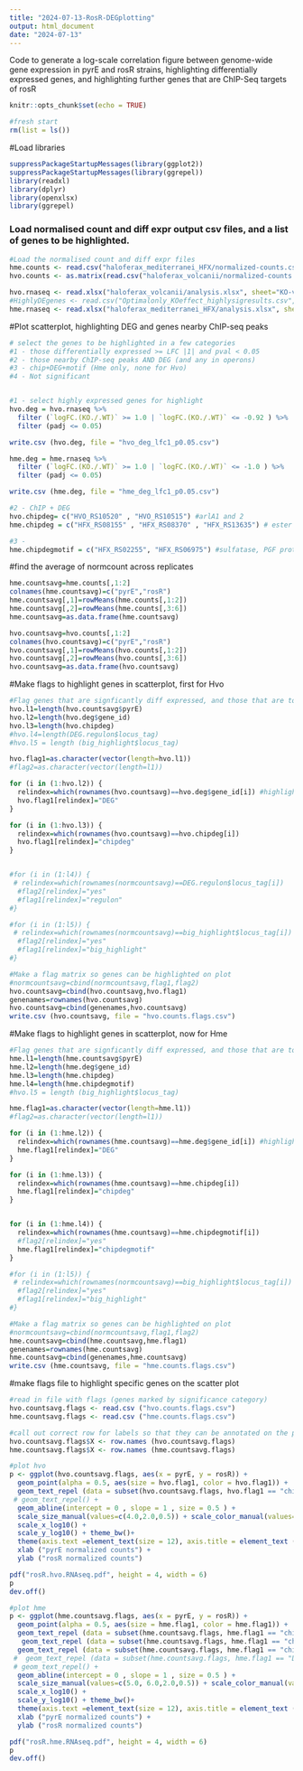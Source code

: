 ```yaml
---
title: "2024-07-13-RosR-DEGplotting"
output: html_document
date: "2024-07-13"
---
```



Code to generate a log-scale correlation figure between genome-wide gene expression in pyrE and rosR strains, highlighting differentially expressed genes, and highlighting further genes that are ChIP-Seq targets of rosR 

```r
knitr::opts_chunk$set(echo = TRUE)

#fresh start
rm(list = ls())
```

#Load libraries
```r

suppressPackageStartupMessages(library(ggplot2))
suppressPackageStartupMessages(library(ggrepel))
library(readxl)
library(dplyr)
library(openxlsx)
library(ggrepel)

```

### Load normalised count and diff expr output csv files, and a list of genes to be highlighted.
```r

#Load the normalised count and diff expr files 
hme.counts <- read.csv("haloferax_mediterranei_HFX/normalized-counts.csv", row.names=1)
hvo.counts <- as.matrix(read.csv("haloferax_volcanii/normalized-counts.csv",row.names = 1))

hvo.rnaseq <- read.xlsx("haloferax_volcanii/analysis.xlsx", sheet="KO-vs-WT") 
#HighlyDEgenes <- read.csv("Optimalonly_KOeffect_highlysigresults.csv", row.names=1) 
hme.rnaseq <- read.xlsx("haloferax_mediterranei_HFX/analysis.xlsx", sheet = "KO-vs-WT")
```

#Plot scatterplot, highlighting DEG and genes nearby ChIP-seq peaks
```r
# select the genes to be highlighted in a few categories
#1 - those differentially expressed >= LFC |1| and pval < 0.05
#2 - those nearby ChIP-seq peaks AND DEG (and any in operons)
#3 - chip+DEG+motif (Hme only, none for Hvo)
#4 - Not significant


#1 - select highly expressed genes for highlight
hvo.deg = hvo.rnaseq %>%
  filter (`logFC.(KO./.WT)` >= 1.0 | `logFC.(KO./.WT)` <= -0.92 ) %>%
  filter (padj <= 0.05)

write.csv (hvo.deg, file = "hvo_deg_lfc1_p0.05.csv")

hme.deg = hme.rnaseq %>%
  filter (`logFC.(KO./.WT)` >= 1.0 | `logFC.(KO./.WT)` <= -1.0 ) %>%
  filter (padj <= 0.05)

write.csv (hme.deg, file = "hme_deg_lfc1_p0.05.csv")

#2 - ChIP + DEG
hvo.chipdeg= c("HVO_RS10520" , "HVO_RS10515") #arlA1 and 2
hme.chipdeg = c("HFX_RS08155" , "HFX_RS08370" , "HFX_RS13635") # ester cyclase, hypotheticals

#3 - 
hme.chipdegmotif = c("HFX_RS02255", "HFX_RS06975") #sulfatase, PGF protein

```

#find the average of normcount across replicates
```r
hme.countsavg=hme.counts[,1:2]
colnames(hme.countsavg)=c("pyrE","rosR")
hme.countsavg[,1]=rowMeans(hme.counts[,1:2])
hme.countsavg[,2]=rowMeans(hme.counts[,3:6])
hme.countsavg=as.data.frame(hme.countsavg)

hvo.countsavg=hvo.counts[,1:2]
colnames(hvo.countsavg)=c("pyrE","rosR")
hvo.countsavg[,1]=rowMeans(hvo.counts[,1:2])
hvo.countsavg[,2]=rowMeans(hvo.counts[,3:6])
hvo.countsavg=as.data.frame(hvo.countsavg)

```

#Make flags to highlight genes in scatterplot, first for Hvo
```r
#Flag genes that are signficantly diff expressed, and those that are to be especially highlighted (chip-seq hits)
hvo.l1=length(hvo.countsavg$pyrE)
hvo.l2=length(hvo.deg$gene_id)
hvo.l3=length(hvo.chipdeg)
#hvo.l4=length(DEG.regulon$locus_tag)
#hvo.l5 = length (big_highlight$locus_tag)

hvo.flag1=as.character(vector(length=hvo.l1))
#flag2=as.character(vector(length=l1))

for (i in (1:hvo.l2)) {
  relindex=which(rownames(hvo.countsavg)==hvo.deg$gene_id[i]) #highlight DEG in hvo
  hvo.flag1[relindex]="DEG"
}

for (i in (1:hvo.l3)) {
  relindex=which(rownames(hvo.countsavg)==hvo.chipdeg[i])
  hvo.flag1[relindex]="chipdeg"
}


#for (i in (1:l4)) {
 # relindex=which(rownames(normcountsavg)==DEG.regulon$locus_tag[i])
  #flag2[relindex]="yes"
  #flag1[relindex]="regulon"
#}

#for (i in (1:l5)) {
 # relindex=which(rownames(normcountsavg)==big_highlight$locus_tag[i])
  #flag2[relindex]="yes"
  #flag1[relindex]="big_highlight"
#}

#Make a flag matrix so genes can be highlighted on plot
#normcountsavg=cbind(normcountsavg,flag1,flag2)
hvo.countsavg=cbind(hvo.countsavg,hvo.flag1)
genenames=rownames(hvo.countsavg)
hvo.countsavg=cbind(genenames,hvo.countsavg)
write.csv (hvo.countsavg, file = "hvo.counts.flags.csv")

```

#Make flags to highlight genes in scatterplot, now for Hme
```r
#Flag genes that are signficantly diff expressed, and those that are to be especially highlighted (chip-seq hits)
hme.l1=length(hme.countsavg$pyrE)
hme.l2=length(hme.deg$gene_id)
hme.l3=length(hme.chipdeg)
hme.l4=length(hme.chipdegmotif)
#hvo.l5 = length (big_highlight$locus_tag)

hme.flag1=as.character(vector(length=hme.l1))
#flag2=as.character(vector(length=l1))

for (i in (1:hme.l2)) {
  relindex=which(rownames(hme.countsavg)==hme.deg$gene_id[i]) #highlight DEG in hvo
  hme.flag1[relindex]="DEG"
}

for (i in (1:hme.l3)) {
  relindex=which(rownames(hme.countsavg)==hme.chipdeg[i])
  hme.flag1[relindex]="chipdeg"
}


for (i in (1:hme.l4)) {
  relindex=which(rownames(hme.countsavg)==hme.chipdegmotif[i])
  #flag2[relindex]="yes"
  hme.flag1[relindex]="chipdegmotif"
}

#for (i in (1:l5)) {
 # relindex=which(rownames(normcountsavg)==big_highlight$locus_tag[i])
  #flag2[relindex]="yes"
  #flag1[relindex]="big_highlight"
#}

#Make a flag matrix so genes can be highlighted on plot
#normcountsavg=cbind(normcountsavg,flag1,flag2)
hme.countsavg=cbind(hme.countsavg,hme.flag1)
genenames=rownames(hme.countsavg)
hme.countsavg=cbind(genenames,hme.countsavg)
write.csv (hme.countsavg, file = "hme.counts.flags.csv")

```

#make flags file to highlight specific genes on the scatter plot
```r
#read in file with flags (genes marked by significance category)
hvo.countsavg.flags <- read.csv ("hvo.counts.flags.csv")
hme.countsavg.flags <- read.csv ("hme.counts.flags.csv")

#call out correct row for labels so that they can be annotated on the plot
hvo.countsavg.flags$X <- row.names (hvo.countsavg.flags)
hme.countsavg.flags$X <- row.names (hme.countsavg.flags)
```

```r
#plot hvo
p <- ggplot(hvo.countsavg.flags, aes(x = pyrE, y = rosR)) + 
  geom_point(alpha = 0.5, aes(size = hvo.flag1, color = hvo.flag1)) + 
  geom_text_repel (data = subset(hvo.countsavg.flags, hvo.flag1 == "chipdeg"), aes (pyrE, rosR, label = genenames)) +
 # geom_text_repel() +
  geom_abline(intercept = 0 , slope = 1 , size = 0.5 ) + 
  scale_size_manual(values=c(4.0,2.0,0.5)) + scale_color_manual(values=c("hotpink","blue","grey")) +
  scale_x_log10() + 
  scale_y_log10() + theme_bw()+ 
  theme(axis.text =element_text(size = 12), axis.title = element_text (size = 14)) +
  xlab ("pyrE normalized counts") +
  ylab ("rosR normalized counts")

pdf("rosR.hvo.RNAseq.pdf", height = 4, width = 6)
p
dev.off()

```

```r
#plot hme
p <- ggplot(hme.countsavg.flags, aes(x = pyrE, y = rosR)) + 
  geom_point(alpha = 0.5, aes(size = hme.flag1, color = hme.flag1)) + 
  geom_text_repel (data = subset(hme.countsavg.flags, hme.flag1 == "chipdeg"), aes (pyrE, rosR, label = genenames), box.padding = 2.0) +
   geom_text_repel (data = subset(hme.countsavg.flags, hme.flag1 == "chipdegmotif"), aes (pyrE, rosR, label = genenames), box.padding = 2.0) +
  geom_text_repel (data = subset(hme.countsavg.flags, hme.flag1 == "chipdeg"), aes (pyrE, rosR, label = genenames), box.padding = 2.0) +
 #  geom_text_repel (data = subset(hme.countsavg.flags, hme.flag1 == "DEG"), aes (pyrE, rosR, label = genenames)) +
 # geom_text_repel() +
  geom_abline(intercept = 0 , slope = 1 , size = 0.5 ) + 
  scale_size_manual(values=c(5.0, 6.0,2.0,0.5)) + scale_color_manual(values=c( "hotpink","darkred", "blue", "grey")) +
  scale_x_log10() + 
  scale_y_log10() + theme_bw()+ 
  theme(axis.text =element_text(size = 12), axis.title = element_text (size = 14)) +
  xlab ("pyrE normalized counts") +
  ylab ("rosR normalized counts")

pdf("rosR.hme.RNAseq.pdf", height = 4, width = 6)
p
dev.off()

```